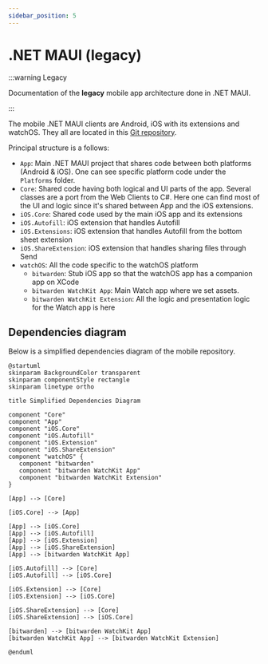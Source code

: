 ```yaml
---
sidebar_position: 5
---
```


# .NET MAUI (legacy)

:::warning Legacy

Documentation of the **legacy** mobile app architecture done in .NET MAUI.

:::

The mobile .NET MAUI clients are Android, iOS with its extensions and watchOS. They all are located
in this [Git repository](https://github.com/bitwarden/mobile).

Principal structure is a follows:

- `App`: Main .NET MAUI project that shares code between both platforms (Android & iOS). One can see
  specific platform code under the `Platforms` folder.
- `Core`: Shared code having both logical and UI parts of the app. Several classes are a port from
  the Web Clients to C#. Here one can find most of the UI and logic since it's shared between App
  and the iOS extensions.
- `iOS.Core`: Shared code used by the main iOS app and its extensions
- `iOS.Autofill`: iOS extension that handles Autofill
- `iOS.Extensions`: iOS extension that handles Autofill from the bottom sheet extension
- `iOS.ShareExtension`: iOS extension that handles sharing files through Send
- `watchOS`: All the code specific to the watchOS platform
  - `bitwarden`: Stub iOS app so that the watchOS app has a companion app on XCode
  - `bitwarden WatchKit App`: Main Watch app where we set assets.
  - `bitwarden WatchKit Extension`: All the logic and presentation logic for the Watch app is here

## Dependencies diagram

Below is a simplified dependencies diagram of the mobile repository.

```kroki type=plantuml
@startuml
skinparam BackgroundColor transparent
skinparam componentStyle rectangle
skinparam linetype ortho

title Simplified Dependencies Diagram

component "Core"
component "App"
component "iOS.Core"
component "iOS.Autofill"
component "iOS.Extension"
component "iOS.ShareExtension"
component "watchOS" {
   component "bitwarden"
   component "bitwarden WatchKit App"
   component "bitwarden WatchKit Extension"
}

[App] --> [Core]

[iOS.Core] --> [App]

[App] --> [iOS.Core]
[App] --> [iOS.Autofill]
[App] --> [iOS.Extension]
[App] --> [iOS.ShareExtension]
[App] --> [bitwarden WatchKit App]

[iOS.Autofill] --> [Core]
[iOS.Autofill] --> [iOS.Core]

[iOS.Extension] --> [Core]
[iOS.Extension] --> [iOS.Core]

[iOS.ShareExtension] --> [Core]
[iOS.ShareExtension] --> [iOS.Core]

[bitwarden] --> [bitwarden WatchKit App]
[bitwarden WatchKit App] --> [bitwarden WatchKit Extension]

@enduml
```
